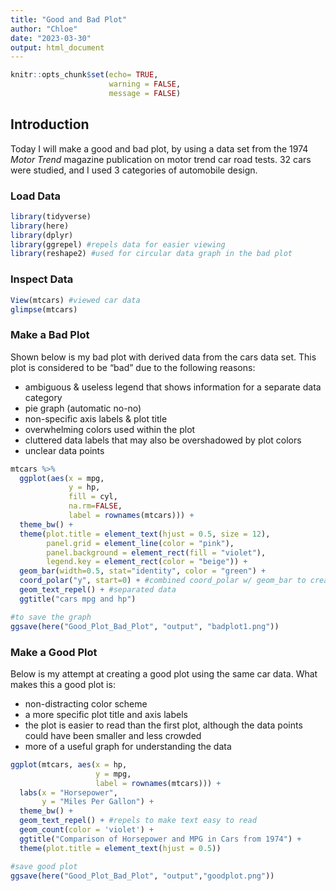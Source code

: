 ```yaml
---
title: "Good and Bad Plot"
author: "Chloe"
date: "2023-03-30"
output: html_document
---
```

```r
knitr::opts_chunk$set(echo= TRUE, 
                      warning = FALSE, 
                      message = FALSE)
```


## Introduction 

Today I will make a good and bad plot, by using a data set from the 1974 *Motor Trend* magazine publication on motor trend car road tests. 32 cars were studied, and I used 3 categories of automobile design.

### Load Data
```r
library(tidyverse)
library(here)
library(dplyr)
library(ggrepel) #repels data for easier viewing
library(reshape2) #used for circular data graph in the bad plot
```

### Inspect Data 
```r
View(mtcars) #viewed car data
glimpse(mtcars)
```
 

### Make a Bad Plot 

Shown below is my bad plot with derived data from the cars data set. This plot is considered to be "bad" due to the following reasons: 

* ambiguous & useless legend that shows information for a separate data category
* pie graph (automatic no-no) 
* non-specific axis labels & plot title
* overwhelming colors used within the plot
* cluttered data labels that may also be overshadowed by plot colors
* unclear data points

```r
mtcars %>% 
  ggplot(aes(x = mpg, 
             y = hp,
             fill = cyl,
             na.rm=FALSE, 
             label = rownames(mtcars))) +
  theme_bw() +
  theme(plot.title = element_text(hjust = 0.5, size = 12),
        panel.grid = element_line(color = "pink"), 
        panel.background = element_rect(fill = "violet"), 
        legend.key = element_rect(color = "beige")) +
  geom_bar(width=0.5, stat="identity", color = "green") + 
  coord_polar("y", start=0) + #combined coord_polar w/ geom_bar to create basic pie graph
  geom_text_repel() + #separated data
  ggtitle("cars mpg and hp") 

#to save the graph
ggsave(here("Good_Plot_Bad_Plot", "output", "badplot1.png"))

```


### Make a Good Plot

Below is my attempt at creating a good plot using the same car data. What makes this a good plot is: 

* non-distracting color scheme
* a more specific plot title and axis labels
* the plot is easier to read than the first plot, although the data points could have been smaller and less crowded 
* more of a useful graph for understanding the data

```r
ggplot(mtcars, aes(x = hp, 
                   y = mpg, 
                   label = rownames(mtcars))) + 
  labs(x = "Horsepower", 
       y = "Miles Per Gallon") + 
  theme_bw() + 
  geom_text_repel() + #repels to make text easy to read
  geom_count(color = 'violet') + 
  ggtitle("Comparison of Horsepower and MPG in Cars from 1974") + 
  theme(plot.title = element_text(hjust = 0.5))

#save good plot 
ggsave(here("Good_Plot_Bad_Plot", "output","goodplot.png"))

```



